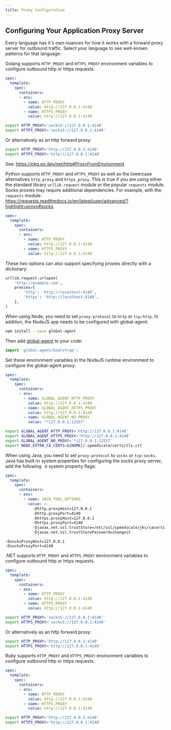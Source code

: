 ```yaml
---
title: Proxy Configuration
---
```



## Configuring Your Application Proxy Server

Every language has it's own nuances for how it works with a forward proxy
server for outbound traffic. Select your language to see well-known patterns
for that language.

<Tabs>

<TabItem value="go" label="Go">

Golang supports `HTTP_PROXY` and `HTTPS_PROXY` environment variables to configure outbound http or https
requests.
<Tabs>
<TabItem value="k8s" label="Kubernetes">

```yaml
spec:
  template:
    spec:
      containers:
      - env:
        - name: HTTP_PROXY
          value: http://127.0.0.1:4140
        - name: HTTPS_PROXY
          value: http://127.0.0.1:4140
```

</TabItem>
<TabItem value="not-k8s" label="Outside of Kubernetes">

```bash
export HTTP_PROXY='socks5://127.0.0.1:4140'
export HTTPS_PROXY='socks5://127.0.0.1:4140'
```

Or alternatively as an http forward proxy:

```bash
export HTTP_PROXY='http://127.0.0.1:4140'
export HTTPS_PROXY='http://127.0.0.1:4140'
```

See: https://pkg.go.dev/net/http#ProxyFromEnvironment
</TabItem>
</Tabs>
</TabItem>

<TabItem value="python" label="Python">

Python supports `HTTP_PROXY` and `HTTPS_PROXY` as well as the lowercase alternatives `http_proxy` and
`https_proxy`. This is true if you are using either the standard library `urllib.request` module or the
popular `requests` module. Socks proxies may require additional dependencies. For example, with the `requests` module:
https://requests.readthedocs.io/en/latest/user/advanced/?highlight=proxy#socks

<Tabs>
<TabItem value="k8s" label="Kubernetes">

```yaml
spec:
  template:
    spec:
      containers:
      - env:
        - name: HTTP_PROXY
          value: http://127.0.0.1:4140
        - name: HTTPS_PROXY
          value: http://127.0.0.1:4140
```

</TabItem>

<TabItem value="not-k8s" label="Outside of Kubernetes">

These two options can also support specifying proxies directly with a dictionary:

```python
urllib.request.urlopen(
    'http://example.com',
    proxies={
        'http': 'http://localhost:4140',
        'https': 'http://localhost:4140',
    },
)
```

</TabItem>
</Tabs>
</TabItem>

<TabItem value="nodejs" label="Node.js">

When using Node, you need to set `proxy-protocol` to `http` or `tcp:http`. In addition, the NodeJS app needs
to be configured with global-agent:

```bash
npm install --save global-agent
```

Then add [global-agent](https://github.com/gajus/global-agent) to your code:

```javascript
import 'global-agent/bootstrap';
```

Set these environment variables in the NodeJS runtime environment to configure the global-agent proxy:

<Tabs>
<TabItem value="k8s" label="Kubernetes">

```yaml
spec:
  template:
    spec:
      containers:
      - env:
        - name: GLOBAL_AGENT_HTTP_PROXY
          value: http://127.0.0.1:4140
        - name: GLOBAL_AGENT_HTTPS_PROXY
          value: http://127.0.0.1:4140
        - name: GLOBAL_AGENT_NO_PROXY
          value: "*127.0.0.1:12557"
```

</TabItem>

<TabItem value="not-k8s" label="Outside of Kubernetes">

```bash
export GLOBAL_AGENT_HTTP_PROXY='http://127.0.0.1:4140'
export GLOBAL_AGENT_HTTPS_PROXY='http://127.0.0.1:4140'
export GLOBAL_AGENT_NO_PROXY='*127.0.0.1:12557'
export NODE_EXTRA_CA_CERTS=${HOME}/.speedscale/certs/tls.crt
```
</TabItem>
</Tabs>

</TabItem>

<TabItem value="java" label="Java">

When using Java, you need to set `proxy-protocol` to `socks` or `tcp:socks`. Java has built-in system
properties for configuring the socks proxy server, add the following `-D` system property flags:

<Tabs>
<TabItem value="k8s" label="Kubernetes">


```yaml
spec:
  template:
    spec:
      containers:
      - env:
        - name: JAVA_TOOL_OPTIONS
          value: >-
            -Dhttp.proxyHost=127.0.0.1
            -Dhttp.proxyPort=4140
            -Dhttps.proxyHost=127.0.0.1
            -Dhttps.proxyPort=4140
            -Djavax.net.ssl.trustStore=/etc/ssl/speedscale/jks/cacerts.jks
            -Djavax.net.ssl.trustStorePassword=changeit
```

</TabItem>

<TabItem value="not-k8s" label="Outside of Kubernetes">

```
-DsocksProxyHost=127.0.0.1
-DsocksProxyPort=4140
```
</TabItem>
</Tabs>

</TabItem>

<TabItem value="dotnet" label=".NET">

.NET supports `HTTP_PROXY` and `HTTPS_PROXY` environment variables to configure outbound http or https
requests.
<Tabs>
<TabItem value="k8s" label="Kubernetes">

```yaml
spec:
  template:
    spec:
      containers:
      - env:
        - name: HTTP_PROXY
          value: http://127.0.0.1:4140
        - name: HTTPS_PROXY
          value: http://127.0.0.1:4140
```

</TabItem>
<TabItem value="not-k8s" label="Outside of Kubernetes">

```bash
export HTTP_PROXY='socks5://127.0.0.1:4140'
export HTTPS_PROXY='socks5://127.0.0.1:4140'
```

Or alternatively as an http forward proxy:

```bash
export HTTP_PROXY='http://127.0.0.1:4140'
export HTTPS_PROXY='http://127.0.0.1:4140'
```

</TabItem>
</Tabs>
</TabItem>

<TabItem value="ruby" label="Ruby">

Ruby supports `HTTP_PROXY` and `HTTPS_PROXY` environment variables to configure outbound http or https
requests.
<Tabs>
<TabItem value="k8s" label="Kubernetes">

```yaml
spec:
  template:
    spec:
      containers:
      - env:
        - name: HTTP_PROXY
          value: http://127.0.0.1:4140
        - name: HTTPS_PROXY
          value: http://127.0.0.1:4140
```

</TabItem>
<TabItem value="not-k8s" label="Outside of Kubernetes">

```bash
export HTTP_PROXY='http://127.0.0.1:4140'
export HTTPS_PROXY='http://127.0.0.1:4140'
```

</TabItem>
</Tabs>
</TabItem>

</Tabs>
